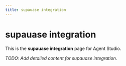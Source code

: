 ```yaml
---
title: supauase integration
---
```


# supauase integration

This is the **supauase integration** page for Agent Studio.

_TODO: Add detailed content for supauase integration._
